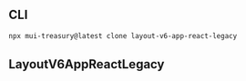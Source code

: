 
<Meta title="LayoutV6/App/React Legacy" />

## CLI

```sh
npx mui-treasury@latest clone layout-v6-app-react-legacy
```

## LayoutV6AppReactLegacy

<Source code={raw} language="tsx" />
